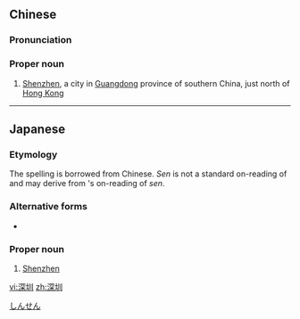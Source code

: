 ==Chinese==
{{zh-forms}}
{{zh-wp}}

===Pronunciation===
{{zh-pron
|m=Shēnzhèn
|c=sam1 zan3
|h=pfs=Chhṳ̂m-chun
|md=Chĭng-dáung
|mn=Chhim-chùn
|mn-t=cim1 zung3
|cat=pn
}}

===Proper noun===
{{zh-proper noun}}

# {{zh-div|市}} [[Shenzhen]], a city in [[Guangdong]] province of southern China, just north of [[Hong Kong]]

{{zh-cat|Cities}}

----

==Japanese==
{{ja-kanjitab|しん|せん}}

===Etymology===
The spelling is borrowed from Chinese. ''Sen'' is not a standard on-reading of {{m|ja|圳}} and may derive from {{m|ja|川}}'s on-reading of ''sen''.

===Alternative forms===
* {{ja-l|深セン}}

===Proper noun===
{{ja-pos|proper|しんせん}}

# [[Shenzhen]]

[[Category:ja:Cities|しんせん]]

[[vi:深圳]]
[[zh:深圳]]